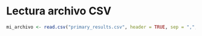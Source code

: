 # Lectura archivo CSV

```r
mi_archivo <- read.csv("primary_results.csv", header = TRUE, sep = ",", dec = ".", fill = TRUE, encoding = "UTF-8")
```


